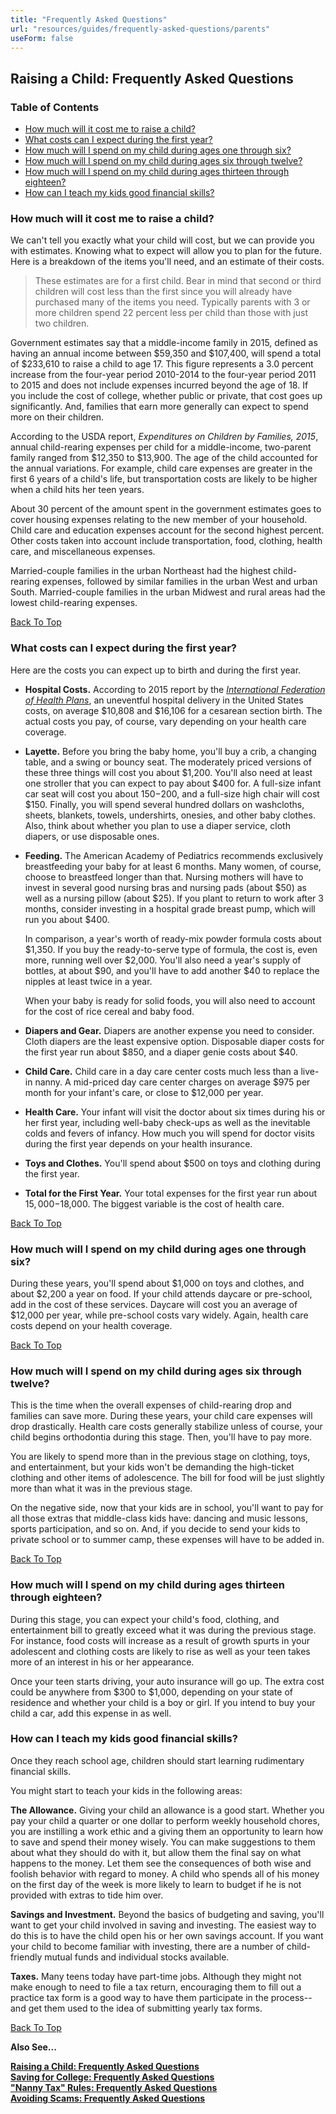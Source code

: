 ```yaml
---
title: "Frequently Asked Questions"
url: "resources/guides/frequently-asked-questions/parents"
useForm: false
---
```

  

Raising a Child: Frequently Asked Questions
-------------------------------------------

### Table of Contents

*   [How much will it cost me to raise a child?](#1)
*   [What costs can I expect during the first year?](#2)
*   [How much will I spend on my child during ages one through six?](#3)
*   [How much will I spend on my child during ages six through twelve?](#4)
*   [How much will I spend on my child during ages thirteen through eighteen?](#5)
*   [How can I teach my kids good financial skills?](#6)

### How much will it cost me to raise a child?

We can't tell you exactly what your child will cost, but we can provide you with estimates. Knowing what to expect will allow you to plan for the future. Here is a breakdown of the items you'll need, and an estimate of their costs.

> These estimates are for a first child. Bear in mind that second or third children will cost less than the first since you will already have purchased many of the items you need. Typically parents with 3 or more children spend 22 percent less per child than those with just two children.

Government estimates say that a middle-income family in 2015, defined as having an annual income between $59,350 and $107,400, will spend a total of $233,610 to raise a child to age 17. This figure represents a 3.0 percent increase from the four-year period 2010-2014 to the four-year period 2011 to 2015 and does not include expenses incurred beyond the age of 18. If you include the cost of college, whether public or private, that cost goes up significantly. And, families that earn more generally can expect to spend more on their children.

According to the USDA report, _Expenditures on Children by Families, 2015_, annual child-rearing expenses per child for a middle-income, two-parent family ranged from $12,350 to $13,900. The age of the child accounted for the annual variations. For example, child care expenses are greater in the first 6 years of a child's life, but transportation costs are likely to be higher when a child hits her teen years.

About 30 percent of the amount spent in the government estimates goes to cover housing expenses relating to the new member of your household. Child care and education expenses account for the second highest percent. Other costs taken into account include transportation, food, clothing, health care, and miscellaneous expenses.

Married-couple families in the urban Northeast had the highest child-rearing expenses, followed by similar families in the urban West and urban South. Married-couple families in the urban Midwest and rural areas had the lowest child-rearing expenses.

[Back To Top](#top)

### What costs can I expect during the first year?

Here are the costs you can expect up to birth and during the first year.

*   **Hospital Costs.** According to 2015 report by the [_International Federation of Health Plans_](http://www.ifhp.com), an uneventful hospital delivery in the United States costs, on average $10,808 and $16,106 for a cesarean section birth. The actual costs you pay, of course, vary depending on your health care coverage.
    
*   **Layette.** Before you bring the baby home, you'll buy a crib, a changing table, and a swing or bouncy seat. The moderately priced versions of these three things will cost you about $1,200. You'll also need at least one stroller that you can expect to pay about $400 for. A full-size infant car seat will cost you about $150-$200, and a full-size high chair will cost $150. Finally, you will spend several hundred dollars on washcloths, sheets, blankets, towels, undershirts, onesies, and other baby clothes. Also, think about whether you plan to use a diaper service, cloth diapers, or use disposable ones.
    
*   **Feeding.** The American Academy of Pediatrics recommends exclusively breastfeeding your baby for at least 6 months. Many women, of course, choose to breastfeed longer than that. Nursing mothers will have to invest in several good nursing bras and nursing pads (about $50) as well as a nursing pillow (about $25). If you plant to return to work after 3 months, consider investing in a hospital grade breast pump, which will run you about $400.
    
    In comparison, a year's worth of ready-mix powder formula costs about $1,350. If you buy the ready-to-serve type of formula, the cost is, even more, running well over $2,000. You'll also need a year's supply of bottles, at about $90, and you'll have to add another $40 to replace the nipples at least twice in a year.
    
    When your baby is ready for solid foods, you will also need to account for the cost of rice cereal and baby food.
    
*   **Diapers and Gear.** Diapers are another expense you need to consider. Cloth diapers are the least expensive option. Disposable diaper costs for the first year run about $850, and a diaper genie costs about $40.
    
*   **Child Care.** Child care in a day care center costs much less than a live-in nanny. A mid-priced day care center charges on average $975 per month for your infant's care, or close to $12,000 per year.
    
*   **Health Care.** Your infant will visit the doctor about six times during his or her first year, including well-baby check-ups as well as the inevitable colds and fevers of infancy. How much you will spend for doctor visits during the first year depends on your health insurance.
    
*   **Toys and Clothes.** You'll spend about $500 on toys and clothing during the first year.
    
*   **Total for the First Year.** Your total expenses for the first year run about $15,000-$18,000. The biggest variable is the cost of health care.

[Back To Top](#top)

### How much will I spend on my child during ages one through six?

During these years, you'll spend about $1,000 on toys and clothes, and about $2,200 a year on food. If your child attends daycare or pre-school, add in the cost of these services. Daycare will cost you an average of $12,000 per year, while pre-school costs vary widely. Again, health care costs depend on your health coverage.

[Back To Top](#top)

### How much will I spend on my child during ages six through twelve?

This is the time when the overall expenses of child-rearing drop and families can save more. During these years, your child care expenses will drop drastically. Health care costs generally stabilize unless of course, your child begins orthodontia during this stage. Then, you'll have to pay more.

You are likely to spend more than in the previous stage on clothing, toys, and entertainment, but your kids won't be demanding the high-ticket clothing and other items of adolescence. The bill for food will be just slightly more than what it was in the previous stage.

On the negative side, now that your kids are in school, you'll want to pay for all those extras that middle-class kids have: dancing and music lessons, sports participation, and so on. And, if you decide to send your kids to private school or to summer camp, these expenses will have to be added in.

[Back To Top](#top)

### How much will I spend on my child during ages thirteen through eighteen?

During this stage, you can expect your child's food, clothing, and entertainment bill to greatly exceed what it was during the previous stage. For instance, food costs will increase as a result of growth spurts in your adolescent and clothing costs are likely to rise as well as your teen takes more of an interest in his or her appearance.

Once your teen starts driving, your auto insurance will go up. The extra cost could be anywhere from $300 to $1,000, depending on your state of residence and whether your child is a boy or girl. If you intend to buy your child a car, add this expense in as well.

### How can I teach my kids good financial skills?

Once they reach school age, children should start learning rudimentary financial skills.

You might start to teach your kids in the following areas:

**The Allowance.** Giving your child an allowance is a good start. Whether you pay your child a quarter or one dollar to perform weekly household chores, you are instilling a work ethic and a giving them an opportunity to learn how to save and spend their money wisely. You can make suggestions to them about what they should do with it, but allow them the final say on what happens to the money. Let them see the consequences of both wise and foolish behavior with regard to money. A child who spends all of his money on the first day of the week is more likely to learn to budget if he is not provided with extras to tide him over.

**Savings and Investment.** Beyond the basics of budgeting and saving, you'll want to get your child involved in saving and investing. The easiest way to do this is to have the child open his or her own savings account. If you want your child to become familiar with investing, there are a number of child-friendly mutual funds and individual stocks available.

**Taxes.** Many teens today have part-time jobs. Although they might not make enough to need to file a tax return, encouraging them to fill out a practice tax form is a good way to have them participate in the process--and get them used to the idea of submitting yearly tax forms.

[Back To Top](#top)

**Also See...**

[**Raising a Child: Frequently Asked Questions**](resources/guides/frequently-asked-questions/raising-child-faq)  
[**Saving for College: Frequently Asked Questions**](resources/guides/frequently-asked-questions/saving-for-college-faq)  
[**"Nanny Tax" Rules: Frequently Asked Questions**](resources/guides/frequently-asked-questions/nanny-tax-rules-faq)  
[**Avoiding Scams: Frequently Asked Questions**](resources/guides/frequently-asked-questions/avoiding-scams-faq)  